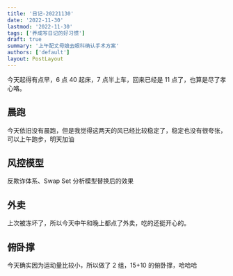 ```yaml
---
title: '日记-20221130'
date: '2022-11-30'
lastmod: '2022-11-30'
tags: ['养成写日记的好习惯']
draft: true
summary: '上午配丈母娘去眼科确认手术方案'
authors: ['default']
layout: PostLayout
---
```


今天起得有点早，6 点 40 起床，7 点半上车，回来已经是 11 点了，也算是尽了孝心咯。

## 晨跑

今天依旧没有晨跑，但是我觉得这两天的风已经比较稳定了，稳定也没有很夸张，可以上午跑步，明天加油

## 风控模型

反欺诈体系、Swap Set 分析模型替换后的效果

## 外卖

上次被冻坏了，所以今天中午和晚上都点了外卖，吃的还挺开心的。

## 俯卧撑

今天确实因为运动量比较小，所以做了 2 组，15+10 的俯卧撑，哈哈哈
